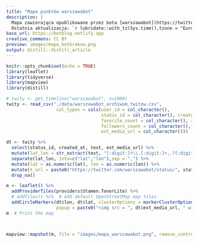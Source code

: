 ```yaml
---
title: "Mapa punktów warszawabot"
description: |
  Mapa zawierająca opublikowane przez bota [warszawabot](https://twitter.com/warszawabot), punkty w Warszawie 
  Ostatnia aktualizacja: `r lubridate::with_tz(Sys.time(),tzone = "Europe/Warsaw")`
base_url: https://botblog.netlify.app
creative_commons: CC BY
preview: images/mapa_botkrakow.png
output: distill::distill_article
---
```


```r
knitr::opts_chunk$set(echo = TRUE)
library(leaflet)
library(tidyverse)
library(mapview)
library(distill)
```


```r
# twity <- get_timeline("warszawabot", n=1000)
twity <- read_csv("./data/warszawabot_archiwum_twitow.csv", 
                   col_types = cols(user_id = col_character(), 
                                    status_id = col_character(), created_at = col_character(),
                                    favorite_count = col_character(), retweet_count = col_character(),
                                    followers_count = col_character(), statuses_count = col_character(),
                                    ext_media_url = col_character()))
```


```r
dt <- twity %>% 
  select(status_id, created_at, text, ext_media_url) %>% 
  mutate(lat_lon = str_extract(text, "[:digit:]+\\.[:digit:]+,.?[:digit:]+\\.[:digit:]+")) %>% 
  separate(lat_lon, into=c("lat","lon"),sep = ",") %>% 
  mutate(lat = as.numeric(lat), lon = as.numeric(lon)) %>% 
  mutate(t_url = paste0("https://twitter.com/warszawabot/status/", status_id)) %>% 
  drop_na()
```


```r
m <- leaflet() %>%
  addProviderTiles(providers$Stamen.TonerLite) %>% 
  # addTiles() %>%  # Add default OpenStreetMap map tiles
  addCircleMarkers(dt$lon, dt$lat, clusterOptions = markerClusterOptions(), 
                   popup = paste0("<img src = ", dt$ext_media_url, " width='200' height='150' />"))
m  # Print the map



mapview::mapshot(m, file = "images/mapa_warszawabot.png", remove_controls = c("zoomControl", "layersControl", "homeButton", "scaleBar","drawToolbar", "easyButton"))


```


